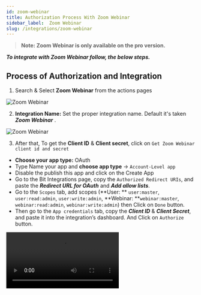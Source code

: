```yaml
---
id: zoom-webinar
title: Authorization Process With Zoom Webinar
sidebar_label:  Zoom Webinar
slug: /integrations/zoom-webinar
---
```


> **Note: Zoom Webinar is only available on the pro version.**

***To integrate with Zoom Webinar follow, the below steps.***

## Process of Authorization and Integration

1.	Search & Select **Zoom Webinar** from the actions pages
 <Image src="actions/zoom-webinar/search-and-select-zoom-webinar" alt="Zoom Webinar" w="1020" h="350" />

2.	**Integration Name:** Set the proper integration name. Default it's taken ***Zoom Webinar*** .
 <Image src="actions/zoom-webinar/zoom-webinar-integration-name" alt="Zoom Webinar" w="1020" h="350" />


3.	After that, To get the **Client ID** & **Client secret**, click on `Get Zoom Webinar client id and secret`
-	**Choose your app type:** OAuth 
-	Type Name your app and **choose app type** -> `Account-Level app `
-	Disable the publish this app and click on the Create App
-	Go to the Bit Integrations page, copy the `Authorized Redirect URIs`, and paste the ***Redirect URL for OAuth*** and ***Add allow lists***.
-	Go to the `Scopes` tab, add scopes (**User: ** `user:master`, `user:read:admin`, `user:write:admin`, **Webinar: **`webinar:master`, `webinar:read:admin`, `webinar:write:admin`) then Click on `Done` button.
-	Then go to the `App credentials` tab, copy the ***Client ID*** & ***Client Secret***, and paste it into the integration’s dashboard. And Click on `Authorize` button.
  <Video src="authorize-zoom-webinar" alt="Zoom Webinar" w="1020" h="350" />

4.	Click on `Next` to set up the other integration settings ahead.
 <Image src="actions/zoom-webinar/zoom-webinar-authorize-after-next" alt="Zoom Webinar" w="1020" h="350" />


5.	After the authorization process, select the ***All Webinars*** as Webinar to create a `user`/`attendee` under Webinar, then select Action(`Create Attendee`, `Delete Attendee`, `Create User`, `Delete User`). If you don't see any Webinars. Click on the `refresh` button.
 <Image src="actions/zoom-webinar/meeting-and-action-select" alt="Zoom Webinar" w="1020" h="350" />

:::info
  You must have **Registration:** Required when creating the Webinar. Otherwise, the integration will not work.
:::

6. When you select the `Webinars` and `Action`, you will see the Map Fields option where three fields `First Name`, `Last Name`, and `Email`, are mapped by default. You can map multiple fields according to your choice for the `Action`. And click on the `Next` button to move forward for further settings.

 <Image src="actions/zoom-webinar/map-fields" alt="Zoom Webinar" w="1020" h="350" />

7.	Now click on `Next` button. And save the integration by clicking the `Finish & Save` Button.
 <Image src="actions/zoom-webinar/integrations-finish-and-save" alt="Zoom Webinar" w="1020" h="350" />


<Feedback/>